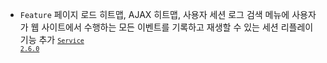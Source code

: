 - <code class="Feature">Feature</code> <span class="uitext">페이지 로드 히트맵</span>, <span class="uitext">AJAX 히트맵</span>, <span class="uitext">사용자 세션 로그 검색</span> 메뉴에 사용자가 웹 사이트에서 수행하는 모든 이벤트를 기록하고 재생할 수 있는 <span class="uitext">세션 리플레이</span> 기능 추가 <code class='changelog-service'><a href="https://docs.whatap.io/release-notes/service/service-2_6_x"><code class='changelog-service'>Service 2.6.0​</code></a></code>
